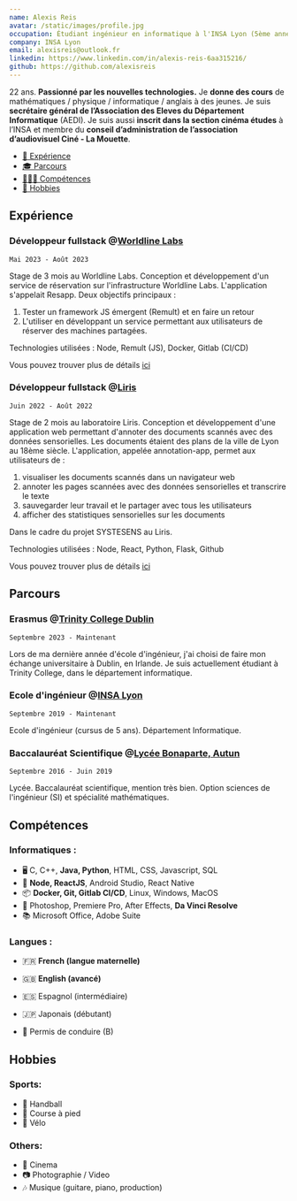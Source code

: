 ```yaml
---
name: Alexis Reis
avatar: /static/images/profile.jpg
occupation: Étudiant ingénieur en informatique à l'INSA Lyon (5ème année)
company: INSA Lyon
email: alexisreis@outlook.fr
linkedin: https://www.linkedin.com/in/alexis-reis-6aa315216/
github: https://github.com/alexisreis
---
```


22 ans. **Passionné par les nouvelles technologies.**
Je **donne des cours** de mathématiques / physique / informatique / anglais à
des jeunes.
Je suis **secrétaire général de l’Association des Eleves du Département
Informatique** (AEDI).
Je suis aussi **inscrit dans la section cinéma études** à l’INSA et membre du
**conseil d’administration de l’association d’audiovisuel Ciné - La Mouette**.



- [💼 Expérience](#experience)
- [🎓 Parcours](#parcours)
- [🤹🏼‍♂️ Compétences](#compétences)
- [🏐 Hobbies](#hobbies)

## Expérience

### Développeur fullstack @**[Worldline Labs](https://worldline.com)**

`Mai 2023 - Août 2023`

Stage de 3 mois au Worldline Labs. Conception et développement d'un service de
réservation sur l'infrastructure Worldline Labs. L'application s'appelait Resapp.
Deux objectifs principaux :
1. Tester un framework JS émergent (Remult) et en faire un retour
2. L'utiliser en développant un service permettant aux utilisateurs de réserver
des machines partagées.

Technologies utilisées : Node, Remult (JS), Docker, Gitlab (CI/CD)

Vous pouvez trouver plus de détails [ici](/blog/projects/2023-08-Resapp)


### Développeur fullstack @[Liris](https://liris.cnrs.fr)

`Juin 2022 - Août 2022`

Stage de 2 mois au laboratoire Liris. Conception et développement d'une
application web permettant d'annoter des documents scannés avec des données
sensorielles. Les documents étaient des plans de la ville de Lyon au 18ème
siècle.
L'application, appelée annotation-app, permet aux utilisateurs de :
1. visualiser les documents scannés dans un navigateur web
2. annoter les pages scannées avec des données sensorielles et transcrire le texte
3. sauvegarder leur travail et le partager avec tous les utilisateurs
4. afficher des statistiques sensorielles sur les documents

Dans le cadre du projet SYSTESENS au Liris.

Technologies utilisées : Node, React, Python, Flask, Github

Vous pouvez trouver plus de détails [ici](/blog/projects/2022-08-annotation-app)


## Parcours

### Erasmus @[Trinity College Dublin](https://www.tcd.ie)

`Septembre 2023 - Maintenant`

Lors de ma dernière année d'école d'ingénieur, j'ai choisi de faire mon
échange universitaire à Dublin, en Irlande. Je suis actuellement étudiant à
Trinity College, dans le département informatique.


### Ecole d'ingénieur @[INSA Lyon](https://www.insa-lyon.fr)

`Septembre 2019 - Maintenant`

Ecole d'ingénieur (cursus de 5 ans). Département Informatique.

### Baccalauréat Scientifique @[Lycée Bonaparte, Autun](https://lyc-bonaparte-autun.eclat-bfc.fr/)

`Septembre 2016 - Juin 2019`

Lycée. Baccalauréat scientifique, mention très bien. Option sciences de
l'ingénieur (SI) et spécialité mathématiques.

## Compétences

### Informatiques :
- 🖥️ C, C++, **Java, Python**, HTML, CSS, Javascript, SQL
- 📱 **Node, ReactJS**, Android Studio, React Native
- 📦 **Docker, Git, Gitlab CI/CD**, Linux, Windows, MacOS
- 🎨 Photoshop, Premiere Pro, After Effects, **Da Vinci Resolve**
- 📚 Microsoft Office, Adobe Suite


### Langues :
- 🇫🇷 **French (langue maternelle)**
- 🇬🇧 **English (avancé)**
- 🇪🇸 Espagnol (intermédiaire)
- 🇯🇵 Japonais (débutant)

- 🚗 Permis de conduire (B)


## Hobbies

### Sports:

- 🤾 Handball
- 🏃 Course à pied
- 🚴 Vélo

### Others:

- 🎥 Cinema
- 📷 Photographie / Video
- 🎶 Musique (guitare, piano, production)

